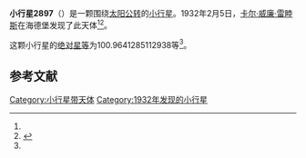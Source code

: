 {{Infobox planet
| bgcolour = #FFFFC0
| name = 2897 Ole Romer
| symbol = 
| image = 
| caption = 
| discovery = yes
| discovery_ref = 
| discoverer = [[卡尔·威廉·雷睦斯|卡尔·威廉·雷睦斯]]
| discovery_site = [[海德堡|海德堡]] 
| discovered = 1932年2月5日
| designations = yes
| mp_name = 
| named_after = 
| alt_names = 1932 CK/ 1949 FJ / 1971 UP4 / 1979 BA1
| mp_category = [[主带小行星|主带小行星]]
| orbit_ref = <ref name="a">[http://ssd.jpl.nasa.gov/sbdb.cgi?sstr=2897 2897 Ole Romer] {{Wayback|url=http://ssd.jpl.nasa.gov/sbdb.cgi?sstr=2897 |date=20210717084523 }}，小行星數據庫瀏覽器（JPL Small-Body Database Browser）－[[美国国家航空航天局|美国国家航空航天局]]喷气推进实验室</ref>
| epoch = 2456400.5 (2013年4月18日更新)
| aphelion = {{convert|2.471510320922141|AU|km|3|abbr=on|lk=out}}
| perihelion = {{convert|2.02302009163421|AU|km|3|abbr=on}}
| semimajor = {{convert|2.247265206278175|AU|km|3|abbr=on}}
| eccentricity = 0.099785781
| period = 1230.495185 [[日|日]]<br />3.37[[儒略年|儒略年]]
| avg_speed = 
| inclination = 5.83834414703186
| asc_node = 48.34232084149189
| mean_anomaly = 
| arg_peri = 100.9641285112938
| satellites = 
| physical_characteristics = yes
| dimensions = 
| mass = 
| density = 
| surface_grav = 
| escape_velocity = 
| sidereal_day = 
| axial_tilt = 
| pole_ecliptic_lat = 
| pole_ecliptic_lon = 
| albedo = 
| temperatures= 
| temp_name1 = 
| mean_temp_1 = 
| max_temp_1 = 
| temp_name2 = 
| max_temp_2 = 
| spectral_type = 
| abs_magnitude = 100.9641285112938
}}

'''小行星2897'''（{{lang-en|2897 Ole Romer}}）是一颗围绕[[太阳|太阳]][[公转|公转]]的[[小行星|小行星]]。1932年2月5日，[[卡尔·威廉·雷睦斯|卡尔·威廉·雷睦斯]]在海德堡发现了此天体<ref name="a" /><ref>{{cite news|title=小行星列表|url=http://cfa-www.harvard.edu/iau/lists/NumberedMPs.txt|accessdate=2013-07-08|newspaper=哈佛大学|archive-date=2008-05-17|archive-url=https://web.archive.org/web/20080517010638/http://cfa-www.harvard.edu/iau/lists/NumberedMPs.txt|dead-url=no}}</ref>。

这颗小行星的[[绝对星等|绝对星等]]为100.9641285112938等<ref name="a" />。

==参考文献==
{{reflist}}
{{Minor Planet Number|[[小行星2896|小行星2896]]|[[小行星2898|小行星2898]]}}

{{小天体}}

[[Category:小行星带天体|Category:小行星带天体]]
[[Category:1932年发现的小行星|Category:1932年发现的小行星]]

{{asteroid-stub}}